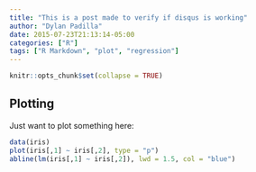 ```yaml
---
title: "This is a post made to verify if disqus is working"
author: "Dylan Padilla"
date: 2015-07-23T21:13:14-05:00
categories: ["R"]
tags: ["R Markdown", "plot", "regression"]
---
```


```r
knitr::opts_chunk$set(collapse = TRUE)
```

## Plotting

Just want to plot something here:


```r
data(iris)
plot(iris[,1] ~ iris[,2], type = "p")
abline(lm(iris[,1] ~ iris[,2]), lwd = 1.5, col = "blue")
```
